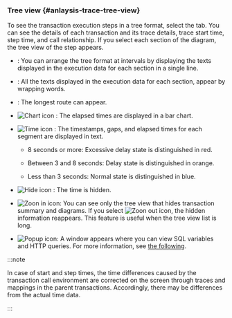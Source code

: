 ### Tree view {#anlaysis-trace-tree-view}

To see the transaction execution steps in a tree format, select the <Cmdname sid="TTL06127" className="uitext" /> tab. You can see the details of each transaction and its trace details, trace start time, step time, and call relationship. If you select each section of the diagram, the tree view of the step appears.

<Xclude product='php,nodejs,golang'>

<ImgLang img="analysis-tx-tree-view.png" desc="Tree view" />

</Xclude>

<InDoc product='php,nodejs,golang'>

<ImgLang img="analysis-tx-tree-view-none-actx.png" desc="Tree view" />

</InDoc>

- <Cmdname sid="BTN06368" className="uitext" />: You can arrange the tree format at intervals by displaying the texts displayed in the execution data for each section in a single line.

- <Cmdname sid="BTN06369" className="uitext" />: All the texts displayed in the execution data for each section, appear by wrapping words.

- <Cmdname sid="BTN06327" className="uitext" />: The longest route can appear.

- ![Chart icon](/img/ic-bar-chart.svg) <Cmdname sid="BTN06743" className="uitext" />: The elapsed times are displayed in a bar chart.

- ![Time icon](/img/ic-custom-time.svg) <Cmdname sid="BTN06744" className="uitext" />: The timestamps, gaps, and elapsed times for each segment are displayed in text.

  - 8 seconds or more: <span class='etrs'>Excessive delay</span> state is distinguished in <span class='etrs'>red</span>.

  - Between 3 and 8 seconds: <span class='ov5ud10'>Delay</span> state is distinguished in <span class='ov5ud10'>orange</span>.

  - Less than 3 seconds: <span class='woer'>Normal</span> state is distinguished in <span class='woer'>blue</span>.

- ![Hide icon](/img/ic-eye-invisible.svg) <Cmdname sid="BTN06745" className="uitext" />: The time is hidden.

- ![Zoon in icon](/img/ic-outside.svg): You can see only the tree view that hides transaction summary and diagrams. If you select ![Zoon out icon](/img/ic-inside.svg), the hidden information reappears. This feature is useful when the tree view list is long.

- ![Popup icon](/img/ic-popup.svg): A window appears where you can view SQL variables and HTTP queries. For more information, see [the following](#transaction-parameter).

:::note

In case of start and step times, the time differences caused by the transaction call environment are corrected on the screen through traces and mappings in the parent transactions. Accordingly, there may be differences from the actual time data.

:::
